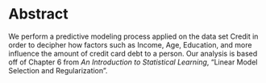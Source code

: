 # Abstract
We perform a predictive modeling process applied on the data set Credit in order to decipher how factors such as Income, Age, Education, and more influence the amount of credit card debt to a person. Our analysis is based off of Chapter 6 from *An Introduction to Statistical Learning*, "Linear Model Selection and Regularization". 
